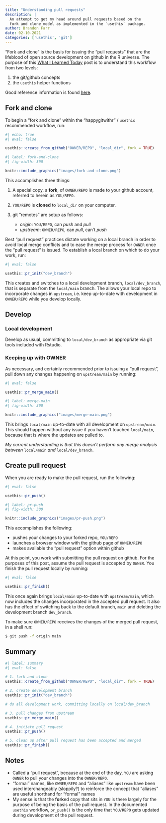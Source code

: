 ```yaml
---
title: "Understanding pull requests"
description: |
  An attempt to get my head around pull requests based on the
  fork and clone model as implemented in the `usethis` package.
author: Brandon Farr
date: 02-10-2021
categories: ['usethis', 'git']
---
```


"Fork and clone" is the basis for issuing the "pull requests" that are the lifeblood of open source development on github in the R universe. The purpose of this [What I Learned Today](https://orderlyquant.github.io/wilting/) post is to understand this workflow from two levels:

1.  the git/github concepts
2.  the `usethis` helper functions

Good reference information is found [here](https://usethis.r-lib.org/articles/articles/pr-functions.html).

## Fork and clone

To begin a "fork and clone" within the "happygitwithr" / `usethis` recommended workflow, run:

```r
#| echo: true
#| eval: false

usethis::create_from_github("OWNER/REPO", "local_dir", fork = TRUE)

```

```r
#| label: fork-and-clone
#| fig-width: 300

knitr::include_graphics("images/fork-and-clone.png")
```

This accomplishes three things:

1.  A special copy, a **fork**, of `OWNER/REPO` is made to your github account, referred to herein as `YOU/REPO`.

2.  `YOU/REPO` is **cloned** to `local_dir` on your computer.

3.  git "remotes" are setup as follows:

    -   *origin*: `YOU/REPO`, can *push* and *pull*
    -   *upstream*: `OWNER/REPO`, can *pull*, can't *push*

Best "pull request" practices dictate working on a local branch in order to avoid local merge conflicts and to ease the merge process for `OWNER` once the "pull request" is issued. To establish a local branch on which to do your work, run:

```r
#| eval: false

usethis::pr_init("dev_branch")

```

This creates and switches to a local development branch, `local/dev_branch`, that is separate from the `local/main` branch. The allows your local repo to incorporate changes in `upstream`, i.e. keep up-to-date with development in `OWNER/REPO` while you develop locally.



## Develop

### Local development

Develop as usual, committing to `local/dev_branch` as appropriate via git tools included with Rstudio.

### Keeping up with OWNER

As necessary, and certainly recommended prior to issuing a "pull request", pull down any changes happening on `upstream/main` by running:

```r
#| eval: false

usethis::pr_merge_main()

```

```r
#| label: merge-main
#| fig-width: 300

knitr::include_graphics("images/merge-main.png")
```

This brings `local/main` up-to-date with all development on `upstream/main`. This should happen without any issue if you haven't touched `local/main`, because that is where the updates are pulled to.

*My current understanding is that this doesn't perform any merge analysis between* `local/main` *and* `local/dev_branch`.

## Create pull request

When you are ready to make the pull request, run the following:

```r
#| eval: false

usethis::pr_push()

```

```r
#| label: pr-push
#| fig-width: 300

knitr::include_graphics("images/pr-push.png")
```

This accomplishes the following:

- pushes your changes to your forked repo, `YOU/REPO`
- launches a browser window with the github page of `OWNER/REPO`
- makes available the "pull request" option within github

At this point, you work with submitting the pull request on github. For the purposes of this post, assume the pull request is accepted by `OWNER`. You finish the pull request locally by running:


```r
#| eval: false

usethis::pr_finish()

```

This once again brings `local/main` up-to-date with `upstream/main`, which
now includes the changes incorporated in the accepted pull request. It
also has the effect of switching back to the default branch, `main` and
deleting the development branch `dev_branch`.

To make sure `OWNER/REPO` receives the changes of the merged pull request, in a shell run:

```bash
$ git push -f origin main
```

## Summary

```r
#| label: summary
#| eval: false

# 1. fork and clone
usethis::create_from_github("OWNER/REPO", "local_dir", fork = TRUE)

# 2. create development branch
usethis::pr_init("dev_branch")

# do all development work, committing locally on local/dev_branch

# 3. pull changes from upstream
usethis::pr_merge_main()

# 4. initiate pull request
usethis::pr_push()

# 5. clean up after pull request has been accepted and merged
usethis::pr_finish()

```



## Notes

- Called a "pull request", because at the end of the day, `YOU` are
  asking `OWNER` to pull your changes into the `OWNER/REPO`.
- "formal" names, like `OWNER/REPO` and "aliases" like `upstream` have
  been used interchangeably (sloppily?) to reinforce the concept that
  "aliases" are useful shorthand for "formal" names
- My sense is that the **fork**ed copy that sits in `YOU` is there
  largely for the purpose of being the basis of the pull request. In
  the documented `usethis` workflow, `pr_push()` is the only time that
  `YOU/REPO` gets updated during development of the pull request.
